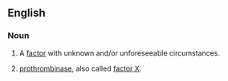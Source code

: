 ==English==

===Noun===
{{en-noun|-}}

# {{idiom}} A [[factor]] with unknown and/or unforeseeable circumstances.
# [[prothrombinase]], also called [[factor X]].